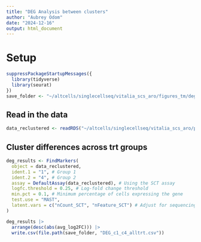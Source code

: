 ```yaml
---
title: "DEG Analysis between clusters"
author: "Aubrey Odom"
date: "2024-12-16"
output: html_document
---
```


# Setup
```R
suppressPackageStartupMessages({
  library(tidyverse)
  library(seurat)
})
save_folder <- "~/altcells/singlecellseq/vitalia_scs_aro/figures_tm/deg_tables"
```

## Read in the data
```R
data_reclustered <- readRDS("~/altcells/singlecellseq/vitalia_scs_aro/processed_data/data_reclustered.RDS")

```

## Cluster differences across trt groups
```R
deg_results <- FindMarkers(
  object = data_reclustered,
  ident.1 = "1", # Group 1
  ident.2 = "4", # Group 2
  assay = DefaultAssay(data_reclustered), # Using the SCT assay
  logfc.threshold = 0.25, # Log-fold change threshold
  min.pct = 0.1, # Minimum percentage of cells expressing the gene
  test.use = "MAST",
  latent.vars = c("nCount_SCT", "nFeature_SCT") # Adjust for sequencing depth and detected genes
)
```

```R
deg_results |>
  arrange(desc(abs(avg_log2FC))) |>
  write.csv(file.path(save_folder, "DEG_c1_c4_alltrt.csv"))
```




